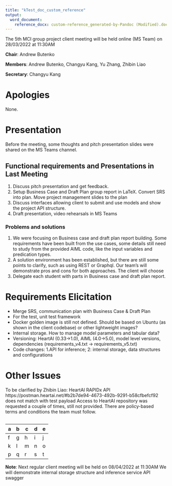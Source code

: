 ```yaml
---
title: "kTest_doc_custom_reference"
output: 
  word_document:
    reference_docx: custom-reference_generated-by-Pandoc (Modified).docx
---
```

The 5th MCI group project client meeting will be held online (MS Team) on 28/03/2022 at 11:30AM


**Chair**:  Andrew Butenko 

**Members**: Andrew Butenko, Changyu Kang, Yu Zhang, Zhibin Liao

**Secretary**: Changyu Kang

# Apologies 
None. 

# Presentation
Before the meeting, some thoughts and pitch presentation slides were shared on the MS Teams channel.

## Functional requirements and Presentations in Last Meeting  
1. Discuss pitch presentation and get feedback.
2. Setup Business Case and Draft Plan group report in LaTeX. Convert SRS into plan. Move project management slides to the plan
3. Discuss interfaces allowing client to submit and use models and show the project API structure.
4. Draft presentation, video rehearsals in MS Teams

### Problems and solutions 
1. We were focusing on Business case and draft plan report building. Some requirements have been built from the use cases, some details still need to study from the provided AIML code, like the input variables and predication types.
2. A solution environment has been established, but there are still some points to clarify, such as using REST or Graphql. Our team’s will demonstrate pros and cons for both approaches. The client will choose
3. Delegate each student with parts in Business case and draft plan report.

# Requirements Elicitation 
* Merge SRS, communication plan with Business Case & Draft Plan
* For the test, unit test framework
*	Docker golden image is still not defined. Should be based on Ubuntu (as shown in the client codebase) or other lightweight images?
*	Internal storage. How to manage model parameters and tabular data?
*	Versioning: HeartAI (0.33->1.0), AIML (4.0->5.0), model level versions, dependencies (requirements_v4.txt -> requirements_v5.txt)
*	Code changes: 1.API for inference; 2: internal storage, data structures and configurations

# Other Issues 
To be clarified by Zhibin Liao: HeartAI RAPIDx API https://postman.heartai.net/#b2b7de94-4673-492b-9291-b58cfbefcf92 does not match with test payload
Access to HeartAI repository was requested a couple of times, still not provided. There are policy-based terms and conditions the team must follow.


```r

```

| a | b | c | d | e |
|---|---|---|---|---|
| f | g | h | i | j |
| k | l | m | n | o |
| p | q | r | s | t |
 
**Note**: Next regular client meeting will be held on 08/04/2022 at 11:30AM 
We will demonstrate internal storage structure and inference service API swagger

